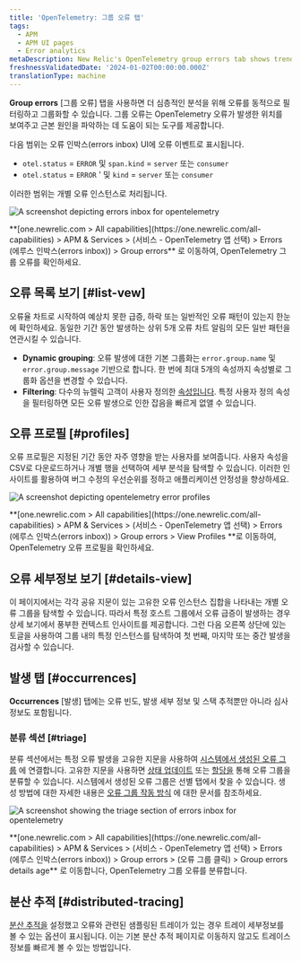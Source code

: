 ```yaml
---
title: 'OpenTelemetry: 그룹 오류 탭'
tags:
  - APM
  - APM UI pages
  - Error analytics
metaDescription: New Relic's OpenTelemetry group errors tab shows trends and anomalies that help you compare and troubleshoot error events.
freshnessValidatedDate: '2024-01-02T00:00:00.000Z'
translationType: machine
---
```





**Group errors** \[그룹 오류] 탭을 사용하면 더 심층적인 분석을 위해 오류를 동적으로 필터링하고 그룹화할 수 있습니다. 그룹 오류는 OpenTelemetry 오류가 발생한 위치를 보여주고 근본 원인을 파악하는 데 도움이 되는 도구를 제공합니다.

다음 범위는 오류 인박스(errors inbox) UI에 오류 이벤트로 표시됩니다.

* `otel.status` = `ERROR` 및 `span.kind` = `server` 또는 `consumer`
* `otel.status` = `ERROR` ' 및 `kind` = `server` 또는 `consumer`

이러한 범위는 개별 오류 인스턴스로 처리됩니다.

<img
  title="otel errors inbox"
  alt="A screenshot depicting errors inbox for opentelemetry"
  src={errorsinboxOtelErrorsInbox}
/>

<figcaption>
  **[one.newrelic.com > All capabilities](https://one.newrelic.com/all-capabilities) > APM & Services > (서비스 - OpenTelemetry 앱 선택) > Errors (에루스 인박스(errors inbox)) > Group errors** 로 이동하여, OpenTelemetry 그룹 오류를 확인하세요.
</figcaption>

## 오류 목록 보기 [#list-vew]

오류율 차트로 시작하여 예상치 못한 급증, 하락 또는 일반적인 오류 패턴이 있는지 한눈에 확인하세요. 동일한 기간 동안 발생하는 상위 5개 오류 차트 알림의 모든 일반 패턴을 연관시킬 수 있습니다.

* **Dynamic grouping**: 오류 발생에 대한 기본 그룹화는 `error.group.name` 및 `error.group.message` 기반으로 합니다. 한 번에 최대 5개의 속성까지 속성별로 그룹화 옵션을 변경할 수 있습니다.
* **Filtering**: 다수의 뉴렐릭 고객이 사용자 정의한 [속성입니다](/docs/data-apis/custom-data/custom-events/collect-custom-attributes/#enabling-custom). 특정 사용자 정의 속성을 필터링하면 모든 오류 발생으로 인한 잡음을 빠르게 없앨 수 있습니다.

## 오류 프로필 [#profiles]

오류 프로필은 지정된 기간 동안 자주 영향을 받는 사용자를 보여줍니다. 사용자 속성을 CSV로 다운로드하거나 개별 행을 선택하여 세부 분석을 탐색할 수 있습니다. 이러한 인사이트를 활용하여 버그 수정의 우선순위를 정하고 애플리케이션 안정성을 향상하세요.

<img
  title="otel error profiles"
  alt="A screenshot depicting opentelemetry error profiles"
  src={errorsinboxOtelErrorProfiles}
/>

<figcaption>
  **[one.newrelic.com > All capabilities](https://one.newrelic.com/all-capabilities) > APM & Services > (서비스 - OpenTelemetry 앱 선택) > Errors (에루스 인박스(errors inbox)) > Group errors > View Profiles **로 이동하여, OpenTelemetry 오류 프로필을 확인하세요.
</figcaption>

## 오류 세부정보 보기 [#details-view]

이 페이지에서는 각각 공유 지문이 있는 고유한 오류 인스턴스 집합을 나타내는 개별 오류 그룹을 탐색할 수 있습니다. 따라서 특정 호스트 그룹에서 오류 급증이 발생하는 경우 상세 보기에서 풍부한 컨텍스트 인사이트를 제공합니다. 그런 다음 오른쪽 상단에 있는 토글을 사용하여 그룹 내의 특정 인스턴스를 탐색하여 첫 번째, 마지막 또는 중간 발생을 검사할 수 있습니다.

## 발생 탭 [#occurrences]

**Occurrences** \[발생] 탭에는 오류 빈도, 발생 세부 정보 및 스택 추적뿐만 아니라 심사 정보도 포함됩니다.

### 분류 섹션 [#triage]

분류 섹션에서는 특정 오류 발생을 고유한 지문을 사용하여 [시스템에서 생성된 오류 그룹](docs/errors-inbox/errors-inbox/#groups) 에 연결합니다. 고유한 지문을 사용하면 [상태 업데이트](/docs/errors-inbox/errors-inbox/#status) 또는 [할당을](/docs/errors-inbox/errors-inbox/#assign) 통해 오류 그룹을 분류할 수 있습니다. 시스템에서 생성된 오류 그룹은 선별 탭에서 찾을 수 있습니다. 생성 방법에 대한 자세한 내용은 [오류 그룹 작동 방식](docs/errors-inbox/errors-inbox/#how-groups-work) 에 대한 문서를 참조하세요.

<img
  title="triage section"
  alt="A screenshot showing the triage section of errors inbox for opentelemetry"
  src={errorsinboxTriageOtelErrorsInbox}
/>

<figcaption>
  **[one.newrelic.com > All capabilities](https://one.newrelic.com/all-capabilities) > APM & Services > (서비스 - OpenTelemetry 앱 선택) > Errors (에루스 인박스(errors inbox)) > Group errors > (오류 그룹 클릭) > Group errors details age** 로 이동합니다, OpenTelemetry 그룹 오류를 분류합니다.
</figcaption>

## 분산 추적 [#distributed-tracing]

[분산 추적을](/docs/distributed-tracing/concepts/quick-start/) 설정했고 오류와 관련된 샘플링된 트레이가 있는 경우 트레이 세부정보를 볼 수 있는 옵션이 표시됩니다. 이는 기본 분산 추적 페이지로 이동하지 않고도 트레이스 정보를 빠르게 볼 수 있는 방법입니다.